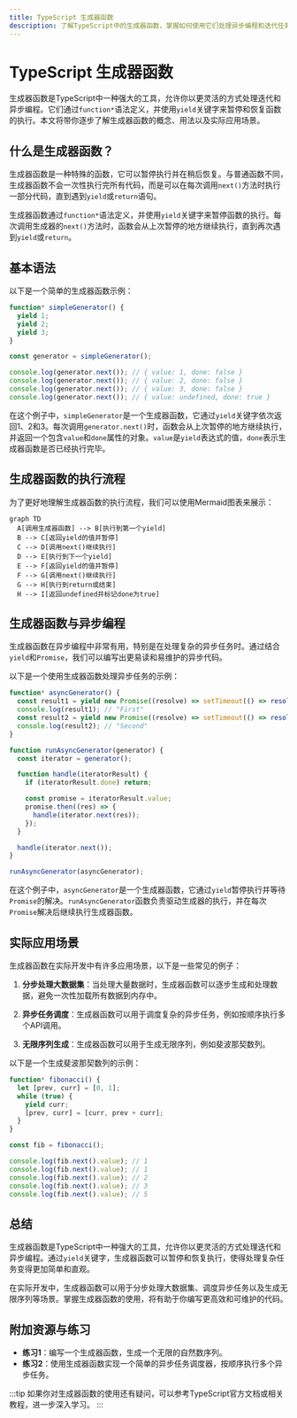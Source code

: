 ```yaml
---
title: TypeScript 生成器函数
description: 了解TypeScript中的生成器函数，掌握如何使用它们处理异步编程和迭代任务。
---
```


# TypeScript 生成器函数

生成器函数是TypeScript中一种强大的工具，允许你以更灵活的方式处理迭代和异步编程。它们通过`function*`语法定义，并使用`yield`关键字来暂停和恢复函数的执行。本文将带你逐步了解生成器函数的概念、用法以及实际应用场景。

## 什么是生成器函数？

生成器函数是一种特殊的函数，它可以暂停执行并在稍后恢复。与普通函数不同，生成器函数不会一次性执行完所有代码，而是可以在每次调用`next()`方法时执行一部分代码，直到遇到`yield`或`return`语句。

生成器函数通过`function*`语法定义，并使用`yield`关键字来暂停函数的执行。每次调用生成器的`next()`方法时，函数会从上次暂停的地方继续执行，直到再次遇到`yield`或`return`。

## 基本语法

以下是一个简单的生成器函数示例：

```typescript
function* simpleGenerator() {
  yield 1;
  yield 2;
  yield 3;
}

const generator = simpleGenerator();

console.log(generator.next()); // { value: 1, done: false }
console.log(generator.next()); // { value: 2, done: false }
console.log(generator.next()); // { value: 3, done: false }
console.log(generator.next()); // { value: undefined, done: true }
```

在这个例子中，`simpleGenerator`是一个生成器函数，它通过`yield`关键字依次返回1、2和3。每次调用`generator.next()`时，函数会从上次暂停的地方继续执行，并返回一个包含`value`和`done`属性的对象。`value`是`yield`表达式的值，`done`表示生成器函数是否已经执行完毕。

## 生成器函数的执行流程

为了更好地理解生成器函数的执行流程，我们可以使用Mermaid图表来展示：

```mermaid
graph TD
  A[调用生成器函数] --> B[执行到第一个yield]
  B --> C[返回yield的值并暂停]
  C --> D[调用next()继续执行]
  D --> E[执行到下一个yield]
  E --> F[返回yield的值并暂停]
  F --> G[调用next()继续执行]
  G --> H[执行到return或结束]
  H --> I[返回undefined并标记done为true]
```

## 生成器函数与异步编程

生成器函数在异步编程中非常有用，特别是在处理复杂的异步任务时。通过结合`yield`和`Promise`，我们可以编写出更易读和易维护的异步代码。

以下是一个使用生成器函数处理异步任务的示例：

```typescript
function* asyncGenerator() {
  const result1 = yield new Promise((resolve) => setTimeout(() => resolve("First"), 1000));
  console.log(result1); // "First"
  const result2 = yield new Promise((resolve) => setTimeout(() => resolve("Second"), 1000));
  console.log(result2); // "Second"
}

function runAsyncGenerator(generator) {
  const iterator = generator();

  function handle(iteratorResult) {
    if (iteratorResult.done) return;

    const promise = iteratorResult.value;
    promise.then((res) => {
      handle(iterator.next(res));
    });
  }

  handle(iterator.next());
}

runAsyncGenerator(asyncGenerator);
```

在这个例子中，`asyncGenerator`是一个生成器函数，它通过`yield`暂停执行并等待`Promise`的解决。`runAsyncGenerator`函数负责驱动生成器的执行，并在每次`Promise`解决后继续执行生成器函数。

## 实际应用场景

生成器函数在实际开发中有许多应用场景，以下是一些常见的例子：

1. **分步处理大数据集**：当处理大量数据时，生成器函数可以逐步生成和处理数据，避免一次性加载所有数据到内存中。

2. **异步任务调度**：生成器函数可以用于调度复杂的异步任务，例如按顺序执行多个API调用。

3. **无限序列生成**：生成器函数可以用于生成无限序列，例如斐波那契数列。

以下是一个生成斐波那契数列的示例：

```typescript
function* fibonacci() {
  let [prev, curr] = [0, 1];
  while (true) {
    yield curr;
    [prev, curr] = [curr, prev + curr];
  }
}

const fib = fibonacci();

console.log(fib.next().value); // 1
console.log(fib.next().value); // 1
console.log(fib.next().value); // 2
console.log(fib.next().value); // 3
console.log(fib.next().value); // 5
```

## 总结

生成器函数是TypeScript中一种强大的工具，允许你以更灵活的方式处理迭代和异步编程。通过`yield`关键字，生成器函数可以暂停和恢复执行，使得处理复杂任务变得更加简单和直观。

在实际开发中，生成器函数可以用于分步处理大数据集、调度异步任务以及生成无限序列等场景。掌握生成器函数的使用，将有助于你编写更高效和可维护的代码。

## 附加资源与练习

- **练习1**：编写一个生成器函数，生成一个无限的自然数序列。
- **练习2**：使用生成器函数实现一个简单的异步任务调度器，按顺序执行多个异步任务。

:::tip
如果你对生成器函数的使用还有疑问，可以参考TypeScript官方文档或相关教程，进一步深入学习。
:::